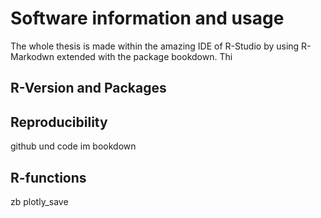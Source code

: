 # Software information and usage
The whole thesis is made within the amazing IDE of R-Studio by using R-Markodwn extended with the package bookdown. Thi

## R-Version and Packages

## Reproducibility
github und code im bookdown

## R-functions
zb plotly_save
